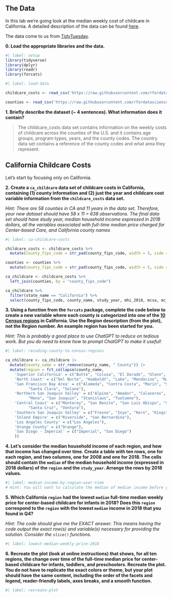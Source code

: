 ## The Data

In this lab we're going look at the median weekly cost of childcare in
California. A detailed description of the data can be found [here](https://github.com/rfordatascience/tidytuesday/blob/master/data/2023/2023-05-09/readme.md).

The data come to us from [TidyTuesday](https://github.com/rfordatascience/tidytuesday).

**0. Load the appropriate libraries and the data.**

```r
#| label: setup
library(tidyverse)
library(dplyr)
library(readr)
library(forcats)
```

```r
#| label: load-data

childcare_costs <- read_csv('https://raw.githubusercontent.com/rfordatascience/tidytuesday/master/data/2023/2023-05-09/childcare_costs.csv')

counties <- read_csv('https://raw.githubusercontent.com/rfordatascience/tidytuesday/master/data/2023/2023-05-09/counties.csv')
```

**1. Briefly describe the dataset (~ 4 sentences). What information does it contain?**

> The childcare_costs data set contains information on the weekly costs of childcare across the counties of the U.S. and it contains age groups, program types, years, and the county codes. The country data set contains a reference of the county codes and what area they represent.  

## California Childcare Costs

Let's start by focusing only on California.

**2. Create a `ca_childcare` data set of childcare costs in California, containing (1) county information and (2) just the year and childcare cost variable information from the `childcare_costs` data set.** 

*Hint: There are 58 counties in CA and 11 years in the data set. Therefore, your new dataset should have 58 x 11 = 638 observations. The final data set should have study year, median household income expressed in 2018 dollars, all the variables associated with full-time median price charged for Center-based Care, and California county names*

```r
#| label: ca-childcare-costs

childcare_costs <- childcare_costs %>%
  mutate(county_fips_code = str_pad(county_fips_code, width = 5, side = "left", pad = "0"))

counties <- counties %>%
  mutate(county_fips_code = str_pad(county_fips_code, width = 5, side = "left", pad = "0"))

ca_childcare <- childcare_costs %>%
  left_join(counties, by = "county_fips_code")

ca_childcare %>%
  filter(state_name == "California") %>%
  select(county_fips_code, county_name, study_year, mhi_2018, mcsa, mc_infant, mc_toddler, mc_preschool)
```


**3. Using a function from the `forcats` package, complete the code below to create a new variable where each county is categorized into one of the [10 Census regions](https://census.ca.gov/regions/) in California. Use the Region description (from the plot), not the Region number. An example region has been started for you.**  

*Hint: This is probably a good place to use ChatGPT to reduce on tedious work. But you do need to know how to prompt ChatGPT to make it useful!*

```r
#| label: recoding-county-to-census-regions

ca_childcare <- ca_childcare |> 
  mutate(county_name = str_remove(county_name, " County")) |> 
  mutate(region = fct_collapse(county_name,
    'Superior California' = c("Butte", "Colusa", "El Dorado", "Glenn", "Lassen", "Modoc", "Nevada", "Placer", "Plumas", "Sacramento", "Shasta",   "Sierra", "Siskiyou", "Sutter", "Tehama", "Yolo", "Yuba"),
    'North Coast' = c("Del Norte", "Humboldt", "Lake", "Mendocino", "Napa", "Sonoma", "Trinity"),
    'San Francisco Bay Area' = c("Alameda", "Contra Costa", "Marin", "San Francisco", "San Mateo",
          "Santa Clara", "Solano"),
    'Northern San Joaquin Valley' = c("Alpine", "Amador", "Calaveras", "Madera", "Mariposa", "Merced", 
          "Mono", "San Joaquin", "Stanislaus", "Tuolumne"),
    'Central Coast' = c("Monterey", "San Benito", "San Luis Obispo", "Santa Barbara", 
          "Santa Cruz", "Ventura"),
    'Southern San Joaquin Valley' = c("Fresno", "Inyo", "Kern", "Kings", "Tulare"),
    'Inland Empire' = c("Riverside", "San Bernardino"),
    'Los Angeles County' = c("Los Angeles"),
    'Orange County' = c("Orange"),
    'San Diego - Imperial' = c("Imperial", "San Diego")
    ))
```


**4. Let's consider the median household income of each region, and how that income has changed over time. Create a table with ten rows, one for each region, and two columns, one for 2008 and one for 2018. The cells should contain the `median` of the median household income (expressed in 2018 dollars) of the `region` and the `study_year`. Arrange the rows by 2018 values.**

```r
#| label: median-income-by-region-over-time
# Hint: You will want to calculate the median of median income before you make columns for 2008/2018 by transforming the data


```


**5. Which California `region` had the lowest `median` full-time median weekly price for center-based childcare for infants in 2018? Does this `region` correspond to the `region` with the lowest `median` income in 2018 that you found in Q4?**  

*Hint: The code should give me the EXACT answer. This means having the code output the exact row(s) and variable(s) necessary for providing the solution. Consider the `slice()` functions.*

```r
#| label: lowest-median-weekly-price-2018


```

**6. Recreate the plot (look at online instructions) that shows, for all ten regions, the change over time of the full-time median price for center-based childcare for infants, toddlers, and preschoolers. Recreate the plot. You do not have to replicate the exact colors or theme, but your plot should have the same content, including the order of the facets and legend, reader-friendly labels, axes breaks, and a  smooth function.**


```r
#| label: recreate-plot

```


